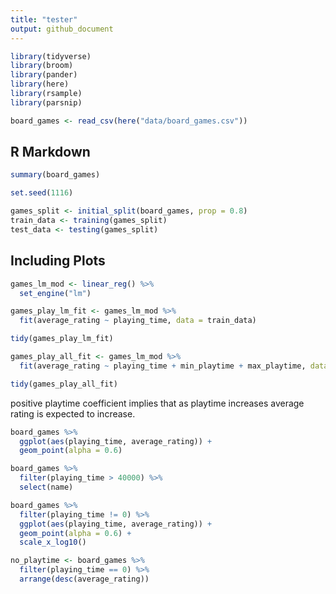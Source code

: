 ```yaml
---
title: "tester"
output: github_document
---
```


```r
library(tidyverse)
library(broom)
library(pander)
library(here)
library(rsample)
library(parsnip)
```

```r
board_games <- read_csv(here("data/board_games.csv"))
```

## R Markdown

```r
summary(board_games)

set.seed(1116)

games_split <- initial_split(board_games, prop = 0.8)
train_data <- training(games_split)
test_data <- testing(games_split)
```

## Including Plots

```r
games_lm_mod <- linear_reg() %>%
  set_engine("lm")

games_play_lm_fit <- games_lm_mod %>%
  fit(average_rating ~ playing_time, data = train_data)

tidy(games_play_lm_fit)

games_play_all_fit <- games_lm_mod %>%
  fit(average_rating ~ playing_time + min_playtime + max_playtime, data = board_games)

tidy(games_play_all_fit)
```

positive playtime coefficient implies that as playtime increases average rating is expected to increase.

```r
board_games %>%
  ggplot(aes(playing_time, average_rating)) +
  geom_point(alpha = 0.6)
```

```r
board_games %>%
  filter(playing_time > 40000) %>%
  select(name)
```

```r
board_games %>%
  filter(playing_time != 0) %>%
  ggplot(aes(playing_time, average_rating)) +
  geom_point(alpha = 0.6) +
  scale_x_log10()
```

```r
no_playtime <- board_games %>%
  filter(playing_time == 0) %>%
  arrange(desc(average_rating))
```



